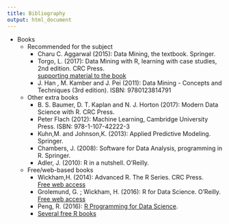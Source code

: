 ```yaml
---
title: Bibliography
output: html_document
---
```


- Books
    + Recommended for the subject
        - Charu C. Aggarwal (2015): Data Mining, the textbook. Springer.
        - Torgo, L. (2017): Data Mining with R, learning with case studies, 2nd edition. CRC Press.    
        [supporting material to the book](http://ltorgo.github.io/DMwR2/)
        - J. Han , M. Kamber and J. Pei (2011): Data Mining - Concepts and Techniques (3rd edition). ISBN: 9780123814791		
    + Other extra books
        - B. S. Baumer, D. T. Kaplan and N. J. Horton (2017): Modern Data Science with R. CRC Press.
        - Peter Flach (2012): Machine Learning, Cambridge University Press. ISBN: 978-1-107-42222-3
        - Kuhn,M. and Johnson,K. (2013): Applied Predictive Modeling. Springer.
        - Chambers, J. (2008): Software for Data Analysis, programming in R. Springer.
        - Adler, J. (2010): R in a nutshell. O’Reilly.
    + Free/web-based books
        - Wickham,H. (2014): Advanced R. The R Series. CRC Press.    
            [Free web access](http://adv-r.had.co.nz/)
        - Grolemund, G. ; Wickham, H. (2016): R for Data Science. O'Reilly.    
            [Free web access](http://r4ds.had.co.nz/)
        - Peng, R. (2016): [R Programming for Data Science](https://bookdown.org/rdpeng/rprogdatascience/). 
        - [Several free R books](https://bookdown.org/)

